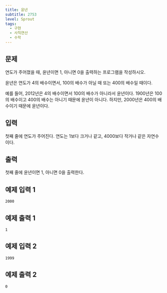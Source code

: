```yaml
---
title: 윤년
subtitle: 2753
level: Sprout
tags:
  - 구현
  - 사칙연산
  - 수학
---
```


## 문제

연도가 주어졌을 때, 윤년이면 1, 아니면 0을 출력하는 프로그램을 작성하시오.

윤년은 연도가 4의 배수이면서, 100의 배수가 아닐 때 또는 400의 배수일 때이다.

예를 들어, 2012년은 4의 배수이면서 100의 배수가 아니라서 윤년이다. 1900년은 100의 배수이고 400의 배수는 아니기 때문에 윤년이 아니다. 하지만, 2000년은 400의 배수이기 때문에 윤년이다.

## 입력

첫째 줄에 연도가 주어진다. 연도는 1보다 크거나 같고, 4000보다 작거나 같은 자연수이다.

## 출력

첫째 줄에 윤년이면 1, 아니면 0을 출력한다.

## 예제 입력 1

```
2000
```

## 예제 출력 1

```
1
```

## 예제 입력 2

```
1999
```

## 예제 출력 2

```
0
```
